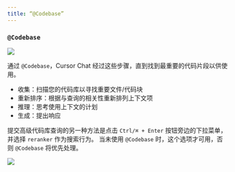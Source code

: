 ---
title: “@Codebase”
---

### `@Codebase`

<Frame>
  <img src="/images/chat/@codebase.png" />
</Frame>

通过 `@Codebase`，Cursor Chat 经过这些步骤，直到找到最重要的代码片段以供使用。

- 收集：扫描您的代码库以寻找重要文件/代码块
- 重新排序：根据与查询的相关性重新排列上下文项
- 推理：思考使用上下文的计划
- 生成：提出响应

提交高级代码库查询的另一种方法是点击 `Ctrl/⌘ + Enter` 按钮旁边的下拉菜单，并选择 `reranker` 作为搜索行为。
当未使用 `@Codebase` 时，这个选项才可用，否则 `@Codebase` 将优先处理。

<Frame>
  <img src="/images/chat/codebase-dropdown.png" />
</Frame>
